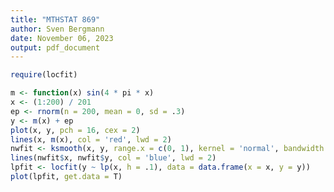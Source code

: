```yaml
---
title: "MTHSTAT 869"
author: Sven Bergmann
date: November 06, 2023
output: pdf_document
---
```

```r
require(locfit)
```
```r
m <- function(x) sin(4 * pi * x)
x <- (1:200) / 201
ep <- rnorm(n = 200, mean = 0, sd = .3)
y <- m(x) + ep
plot(x, y, pch = 16, cex = 2)
lines(x, m(x), col = 'red', lwd = 2)
nwfit <- ksmooth(x, y, range.x = c(0, 1), kernel = 'normal', bandwidth = .1)
lines(nwfit$x, nwfit$y, col = 'blue', lwd = 2)
lpfit <- locfit(y ~ lp(x, h = .1), data = data.frame(x = x, y = y))
plot(lpfit, get.data = T)
```
